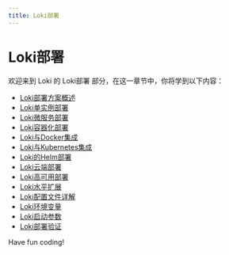 ```yaml
---
title: Loki部署
---
```


# Loki部署

欢迎来到 Loki 的 Loki部署 部分，在这一章节中，你将学到以下内容：

- [Loki部署方案概述](./0-overview-of-loki-deployment-scenarios.mdx)
- [Loki单实例部署](./1-loki-single-instance-deployment.mdx)
- [Loki微服务部署](./2-loki-microservice-deployment.mdx)
- [Loki容器化部署](./3-loki-container-deployment.mdx)
- [Loki与Docker集成](./4-loki-integration-with-docker.mdx)
- [Loki与Kubernetes集成](./5-loki-integration-with-kubernetes.mdx)
- [Loki的Helm部署](./6-helm-deployment-of-loki.mdx)
- [Loki云端部署](./7-loki-cloud-deployment.mdx)
- [Loki高可用部署](./8-loki-high-availability-deployment.mdx)
- [Loki水平扩展](./9-loki-horizontal-expansion.mdx)
- [Loki配置文件详解](./10-detailed-explanation-of-loki-configuration-file.mdx)
- [Loki环境变量](./11-loki-environment-variable.mdx)
- [Loki启动参数](./12-loki-startup-parameters.mdx)
- [Loki部署验证](./13-loki-deployment-verification.mdx)

Have fun coding!